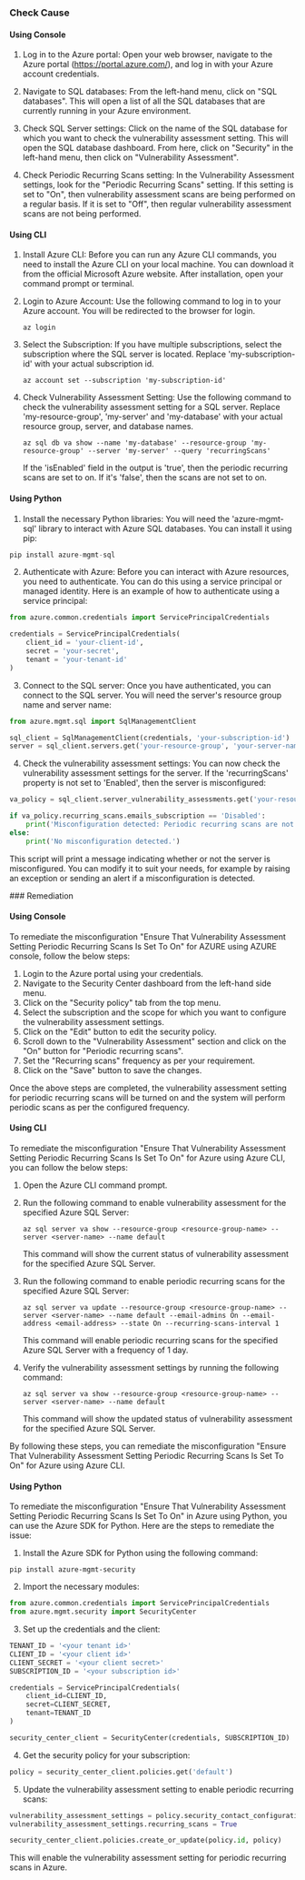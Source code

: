 

<Tabs><Tab title='Cause'>
### Check Cause

#### Using Console

1. Log in to the Azure portal: Open your web browser, navigate to the Azure portal (https://portal.azure.com/), and log in with your Azure account credentials.

2. Navigate to SQL databases: From the left-hand menu, click on "SQL databases". This will open a list of all the SQL databases that are currently running in your Azure environment.

3. Check SQL Server settings: Click on the name of the SQL database for which you want to check the vulnerability assessment setting. This will open the SQL database dashboard. From here, click on "Security" in the left-hand menu, then click on "Vulnerability Assessment".

4. Check Periodic Recurring Scans setting: In the Vulnerability Assessment settings, look for the "Periodic Recurring Scans" setting. If this setting is set to "On", then vulnerability assessment scans are being performed on a regular basis. If it is set to "Off", then regular vulnerability assessment scans are not being performed.

#### Using CLI

1. Install Azure CLI: Before you can run any Azure CLI commands, you need to install the Azure CLI on your local machine. You can download it from the official Microsoft Azure website. After installation, open your command prompt or terminal.

2. Login to Azure Account: Use the following command to log in to your Azure account. You will be redirected to the browser for login.
   ```
   az login
   ```
3. Select the Subscription: If you have multiple subscriptions, select the subscription where the SQL server is located. Replace 'my-subscription-id' with your actual subscription id.
   ```
   az account set --subscription 'my-subscription-id'
   ```
4. Check Vulnerability Assessment Setting: Use the following command to check the vulnerability assessment setting for a SQL server. Replace 'my-resource-group', 'my-server' and 'my-database' with your actual resource group, server, and database names.
   ```
   az sql db va show --name 'my-database' --resource-group 'my-resource-group' --server 'my-server' --query 'recurringScans'
   ```
   If the 'isEnabled' field in the output is 'true', then the periodic recurring scans are set to on. If it's 'false', then the scans are not set to on.

#### Using Python

1. Install the necessary Python libraries: You will need the 'azure-mgmt-sql' library to interact with Azure SQL databases. You can install it using pip:

```python
pip install azure-mgmt-sql
```

2. Authenticate with Azure: Before you can interact with Azure resources, you need to authenticate. You can do this using a service principal or managed identity. Here is an example of how to authenticate using a service principal:

```python
from azure.common.credentials import ServicePrincipalCredentials

credentials = ServicePrincipalCredentials(
    client_id = 'your-client-id',
    secret = 'your-secret',
    tenant = 'your-tenant-id'
)
```

3. Connect to the SQL server: Once you have authenticated, you can connect to the SQL server. You will need the server's resource group name and server name:

```python
from azure.mgmt.sql import SqlManagementClient

sql_client = SqlManagementClient(credentials, 'your-subscription-id')
server = sql_client.servers.get('your-resource-group', 'your-server-name')
```

4. Check the vulnerability assessment settings: You can now check the vulnerability assessment settings for the server. If the 'recurringScans' property is not set to 'Enabled', then the server is misconfigured:

```python
va_policy = sql_client.server_vulnerability_assessments.get('your-resource-group', 'your-server-name')

if va_policy.recurring_scans.emails_subscription == 'Disabled':
    print('Misconfiguration detected: Periodic recurring scans are not enabled.')
else:
    print('No misconfiguration detected.')
```

This script will print a message indicating whether or not the server is misconfigured. You can modify it to suit your needs, for example by raising an exception or sending an alert if a misconfiguration is detected.

</Tab>

<Tab title='Remediation'>
### Remediation

#### Using Console

To remediate the misconfiguration "Ensure That Vulnerability Assessment Setting Periodic Recurring Scans Is Set To On" for AZURE using AZURE console, follow the below steps:

1. Login to the Azure portal using your credentials.
2. Navigate to the Security Center dashboard from the left-hand side menu.
3. Click on the "Security policy" tab from the top menu.
4. Select the subscription and the scope for which you want to configure the vulnerability assessment settings.
5. Click on the "Edit" button to edit the security policy.
6. Scroll down to the "Vulnerability Assessment" section and click on the "On" button for "Periodic recurring scans".
7. Set the "Recurring scans" frequency as per your requirement.
8. Click on the "Save" button to save the changes.

Once the above steps are completed, the vulnerability assessment setting for periodic recurring scans will be turned on and the system will perform periodic scans as per the configured frequency.

#### Using CLI

To remediate the misconfiguration "Ensure That Vulnerability Assessment Setting Periodic Recurring Scans Is Set To On" for Azure using Azure CLI, you can follow the below steps:

1. Open the Azure CLI command prompt.
2. Run the following command to enable vulnerability assessment for the specified Azure SQL Server:

   ```
   az sql server va show --resource-group <resource-group-name> --server <server-name> --name default
   ```

   This command will show the current status of vulnerability assessment for the specified Azure SQL Server.

3. Run the following command to enable periodic recurring scans for the specified Azure SQL Server:

   ```
   az sql server va update --resource-group <resource-group-name> --server <server-name> --name default --email-admins On --email-address <email-address> --state On --recurring-scans-interval 1
   ```

   This command will enable periodic recurring scans for the specified Azure SQL Server with a frequency of 1 day.

4. Verify the vulnerability assessment settings by running the following command:

   ```
   az sql server va show --resource-group <resource-group-name> --server <server-name> --name default
   ```

   This command will show the updated status of vulnerability assessment for the specified Azure SQL Server.

By following these steps, you can remediate the misconfiguration "Ensure That Vulnerability Assessment Setting Periodic Recurring Scans Is Set To On" for Azure using Azure CLI.

#### Using Python

To remediate the misconfiguration "Ensure That Vulnerability Assessment Setting Periodic Recurring Scans Is Set To On" in Azure using Python, you can use the Azure SDK for Python. Here are the steps to remediate the issue:

1. Install the Azure SDK for Python using the following command:

```
pip install azure-mgmt-security
```

2. Import the necessary modules:

```python
from azure.common.credentials import ServicePrincipalCredentials
from azure.mgmt.security import SecurityCenter
```

3. Set up the credentials and the client:

```python
TENANT_ID = '<your tenant id>'
CLIENT_ID = '<your client id>'
CLIENT_SECRET = '<your client secret>'
SUBSCRIPTION_ID = '<your subscription id>'

credentials = ServicePrincipalCredentials(
    client_id=CLIENT_ID,
    secret=CLIENT_SECRET,
    tenant=TENANT_ID
)

security_center_client = SecurityCenter(credentials, SUBSCRIPTION_ID)
```

4. Get the security policy for your subscription:

```python
policy = security_center_client.policies.get('default')
```

5. Update the vulnerability assessment setting to enable periodic recurring scans:

```python
vulnerability_assessment_settings = policy.security_contact_configurations.vulnerability_assessment
vulnerability_assessment_settings.recurring_scans = True

security_center_client.policies.create_or_update(policy.id, policy)
```

This will enable the vulnerability assessment setting for periodic recurring scans in Azure.


</Tab>
</Tabs>